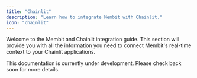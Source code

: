 ```yaml
---
title: "Chainlit"
description: "Learn how to integrate Membit with Chainlit."
icon: "chainlit"
---
```


Welcome to the Membit and Chainlit integration guide. This section will provide you with all the information you need to connect Membit's real-time context to your Chainlit applications.

<Info>
  This documentation is currently under development. Please check back soon for
  more details.
</Info>
